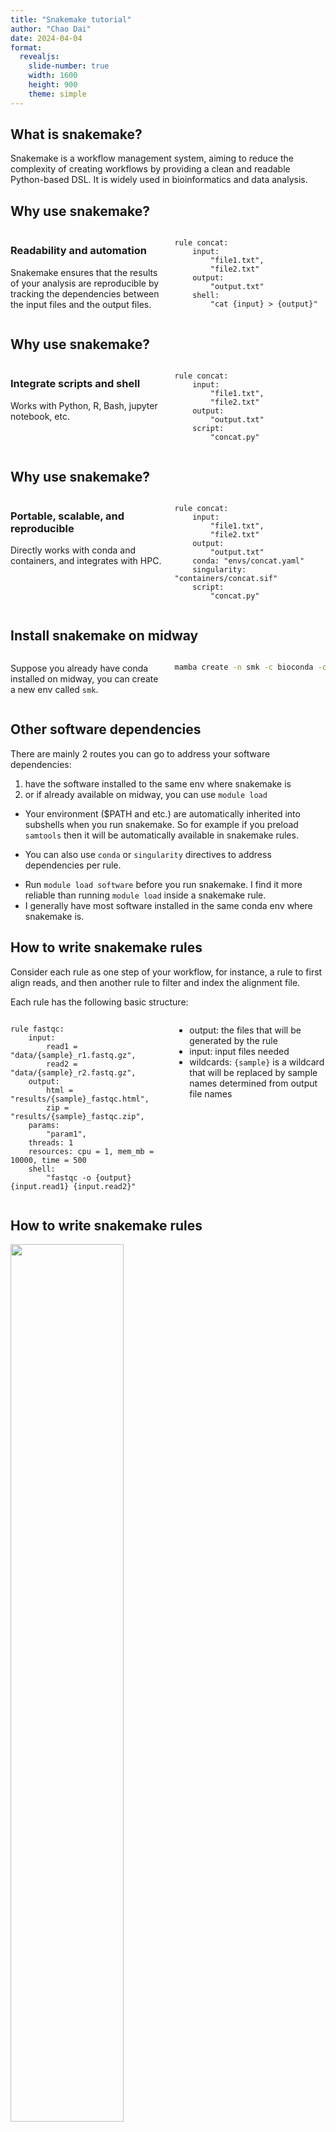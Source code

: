 ```yaml
---
title: "Snakemake tutorial"
author: "Chao Dai"
date: 2024-04-04
format: 
  revealjs:
    slide-number: true
    width: 1600
    height: 900
    theme: simple
---
```


## What is snakemake?


Snakemake is a workflow management system, aiming to reduce the complexity of creating workflows by providing a clean and readable Python-based DSL. It is widely used in bioinformatics and data analysis.

## Why use snakemake?

::: columns

::: {.column width="50%"}
### Readability and automation

Snakemake ensures that the results of your analysis are reproducible by tracking the dependencies between the input files and the output files.
:::

::: {.column width="50%"}
```snakemake
rule concat:
    input:
        "file1.txt",
        "file2.txt"
    output:
        "output.txt"
    shell:
        "cat {input} > {output}"
```
:::

:::

## Why use snakemake?

::: columns

::: {.column width="50%"}
### Integrate scripts and shell

Works with Python, R, Bash, jupyter notebook, etc.

:::

::: {.column width="50%"}
```snakemake
rule concat:
    input:
        "file1.txt",
        "file2.txt"
    output:
        "output.txt"
    script:
        "concat.py"
```
:::

:::

## Why use snakemake?

::: columns

::: {.column width="50%"}

### Portable, scalable, and reproducible

Directly works with conda and containers, and integrates with HPC.

:::

::: {.column width="50%"}
```snakemake
rule concat:
    input:
        "file1.txt",
        "file2.txt"
    output:
        "output.txt"
    conda: "envs/concat.yaml"
    singularity: "containers/concat.sif"
    script:
        "concat.py"
```
:::

:::


## Install snakemake on midway

::: columns

::: {.column width="50%"}

Suppose you already have conda installed on midway, you can create a new env called `smk`.
:::

::: {.column width="50%"}
```bash
mamba create -n smk -c bioconda -c conda-forge snakemake


```
:::

:::

## Other software dependencies

There are mainly 2 routes you can go to address your software dependencies: 

1. have the software installed to the same env where snakemake is
2. or if already available on midway, you can use `module load`

::: {.callout-note}
- Your environment ($PATH and etc.) are automatically inherited into subshells when you run snakemake. So for example if you preload `samtools` then it will be automatically available in snakemake rules.

- You can also use `conda` or `singularity` directives to address dependencies per rule.
:::

::: {.callout-tip}
- Run `module load software` before you run snakemake. I find it more reliable than running `module load` inside a snakemake rule.
- I generally have most software installed in the same conda env where snakemake is.
:::

## How to write snakemake rules

Consider each rule as one step of your workflow, for instance, a rule to first align reads, and then another rule to filter and index the alignment file.

Each rule has the following basic structure:

::: columns

::: {.column width="50%"}
```snakemake
rule fastqc:
    input:
        read1 = "data/{sample}_r1.fastq.gz",
        read2 = "data/{sample}_r2.fastq.gz",
    output:
        html = "results/{sample}_fastqc.html",
        zip = "results/{sample}_fastqc.zip",
    params:
        "param1",
    threads: 1
    resources: cpu = 1, mem_mb = 10000, time = 500
    shell:
        "fastqc -o {output} {input.read1} {input.read2}"
```
:::


::: {.column width="50%"}

- output: the files that will be generated by the rule
- input: input files needed
- wildcards: `{sample}` is a wildcard that will be replaced by sample names determined from output file names

:::

:::

## How to write snakemake rules

![](assets/dag.png){width=60% fig-align="center"}

Snakemake rely on wildcards to track the dependencies between rules. 

Imagine you have many steps in your workflow. Snakemake will start from required output files of the last rule, working all the way to the first rule, figuring out what files to produce along the way, based on wildcards.

The rules and output files essentially create a DAG.



## How to run snakemake

But before you run, you should think about: 

- should I modularize my workflow (into multiple snakemake files)?
- should I leverage a config file to store common parameters?
- should I use a profile to run on HPC?


## How to run snakemake


::: columns
::: {.column width="50%"}
- Be aware where you run `snakemake`! If you don't plan to submit your rules to HPC, make sure you run snakemake on a compute node!

- Do run it on login node if you plan to submit to HPC. 

- Recommend using `screen` or `tmux` to avoid being disconnected.
:::

::: {.column width="50%"}

Without profile and running locally:
```bash
snakemake -s Snakefile [output_files]
```


Or with a profile on midway: 

```bash
snakemake --profile slurm
```
:::

:::

:::{.callout-tip}

- If you name your main snakemake file `Snakefile`, you don't need to specify `-s Snakefile` when running snakemake.
- Not including output file will run targets defined in `rule all`.
- Structure your directory properly so that snakemake can expect the files it needs.

:::

## Recommended practices

![](assets/dag.png){width=60% fig-align="left"}

- Use `-n` to dry-run your workflow
- Use `--dag` or `--rulegraph` to visualize your workflow
- Use modularized snakemake files if your workflow is reasonably large
- Use a config file to store common parameters
- Create multiple profiles, for both HPC or local runs


## Recommended practices

Recommended directory structure:

```
├── .gitignore
├── README.md
├── workflow
│   ├── rules
|   │   ├── module1.smk
|   │   └── module2.smk
│   ├── envs
|   │   ├── tool1.yaml
│   ├── scripts
|   │   ├── script1.py
|   │   └── script2.R
|   └── Snakefile
├── config
│   ├── config.yaml
│   └── some-sheet.tsv
├── results
└── resources

````

## Recommended practices

Profile examples:

::: columns
::: {.column width="50%"}
A local profile:
```yaml
#~/.config/snakemake/slurm/config.yaml
jobs: 70
cores: 120
cluster: "mkdir -p slurm_logs && sbatch --partition {resources.partition} --account pi-yangili1 -t {resources.time} -c {resources.cpu} --mem {resources.mem_mb} -e slurm_logs/{rule}%j.e -o slurm_logs/{rule}%j.o --job-name {rule}  "
default-resources: [time=500, mem_mb=15000, cpu=1, partition=caslake]
keep-going: True
printshellcmds: True
cluster-cancel: "scancel"
use-conda: true
use-envmodules: true
use-singularity: true
rerun-incomplete: true
singularity-args: "--bind /scratch/midway3/chaodai,/scratch/midway2/chaodai,/project2/yangili1,/project/yangili1"
```
:::

::: {.column width="50%"}
A cluster profile:
```yaml
#~/.config/snakemake/local/config.yaml
cores: 8
keep-going: true
printshellcmds: true
use-conda: true
use-envmodules: true
use-singularity: true
rerun-incomplete: true
singularity-args: "--bind /scratch/midway3/chaodai,/scratch/midway2/chaodai,/project2/yangili1,/project/yangili1"
```
:::
:::
## Demo {background-color="navy"}


- rules: `rule all`, `localrules`, `expand`, `resources`, `touch`, `protected`, `temp`, `wildcard_constraints`, `conda`
- configuration: `configfile: "path/to/config.yaml"`
- modularization: `include: "path/to/module.smk"`, `use rule abc as abc2 with:`

